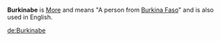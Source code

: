 
'''Burkinabe''' is [[More_language|More]] and means "A person from [[Burkina Faso]]" and is also used in English.

[[de:Burkinabe]]
{{vocab-stub}}